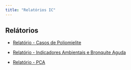 ```yaml
---
title: "Relatórios IC"
---
```


## Relátorios

-   [Relatório - Casos de Poliomielite](relatorio1.qmd)

-   [Relatório - Indicadores Ambientais e Bronquite Aguda](relatorio2.qmd)

-   [Relatório - PCA](relatorio3.qmd)
